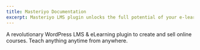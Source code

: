 ```yaml
---
title: Masteriyo Documentation
excerpt: Masteriyo LMS plugin unlocks the full potential of your e-learning platform. Access detailed documentation and guides to help you make the most of your online teaching experience. Learn how to use the Masteriyo LMS plugin to easily create courses, manage students, and track progress. Begin today and revolutionize your e-learning experience!
---
```


A revolutionary WordPress LMS & eLearning plugin to create and sell online courses. Teach anything anytime from anywhere.

<div className="mt-8 grid gap-6 md:grid-cols-2">
  <Card
    title="Getting Started"
    icon="rocket"
    link={{ url: "/getting-started", label: "Jump into it" }}
    subtitle="Get comfortable with the basics of Contentlayer by showing how we can quickly build a blog site using Next.js."
  />
  <Card
    title="Live Demo"
    icon="play-button"
    link={{
      url: "https://demo.tastewp.com/learning-management-system",
      label: "Give a try",
    }}
    subtitle="See the Masteriyo in action without installing it on your system. Clicking this link creates a demo where you can test Masteriyo."
  />
</div>
